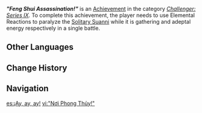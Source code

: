 {{Achievement Infobox
|id           = 82196
|order id     = 2196
|category     = Challenger: Series IX
|description  = Within a single challenge, use Elemental Reactions to paralyze the Solitary Suanni while it is gathering Anemo and Hydro adeptal energy respectively.
|requirements = 
|primogems    = 5
|tracking     = 
|topic        = Solitary Suanni
|type         = Boss
|quest        = 
|hidden       = 
}}
'''''"Feng Shui Assassination!"''''' is an [[Achievement]] in the category ''[[Challenger: Series IX]]''. To complete this achievement, the player needs to use Elemental Reactions to paralyze the [[Solitary Suanni]] while it is gathering {{Anemo}} and {{Hydro}} adeptal energy respectively in a single battle.
<!--
==Gameplay Notes==
* 

==Gallery==
{{Preview
|size=300px
|file=
|caption=
}}

==Video Guides==
{{EVT
|video1   = 
|caption1 = 
}}
-->
==Other Languages==
{{Other Languages
|en       = "Feng Shui Assassination!"
|zhs      = 「吉位！」
|zhs_rm   = 
|zht      = 「吉位！」
|zht_rm   = 
|zh_tl    = 
|ja       = 「吉の方角！」
|ja_rm    = "Kichi no Hougaku!"
|ja_tl    = "Way of Good Fortune!"
|ko       = 「풍수!」
|ko_rm    = 
|ko_tl    = 
|es       = ¡Ay, ay, ay!
|es_tl    = Oh, Oh, Oh!
|fr       = « Meurtre Feng Shui »
|fr_tl    = "Feng Shui Murder"
|ru       = Убийство по фэн-шую!
|ru_tl    = Feng Shui Assassination!
|th       = "ฮวงจุ้ย!"
|th_rm    = "Huang-chui!"
|th_tl    = "Feng Shui!"
|vi       = "Nơi Phong Thủy!"
|vi_tl    = 
|de       = „Feng-Shui-Attentat!“
|de_tl    = "Feng Shui Assassination!"	
|id       = "Pembunuhan Feng Shui!"
|id_tl    = "Feng Shui Murder!"
|pt       = "Um Local Auspicioso!"
|pt_tl    = 
|tr       = "Feng Shui Suikastı!"
|tr_tl    = 
|it       = "Assassinio Feng Shui!"
|it_tl    = "Feng Shui Assassination!"
}}

==Change History==
{{Change History|4.6}}

==Navigation==
{{Achievement Navbox}}

[[es:¡Ay, ay, ay!]]
[[vi:"Nơi Phong Thủy!"]]